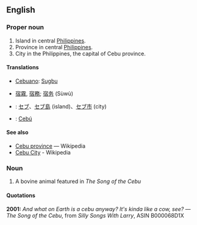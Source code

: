 ==English==

===Proper noun===
#Island in central [[Philippines]].
#Province in central [[Philippines]].
#City in the Philippines, the capital of Cebu province.

====Translations====
*[[Cebuano]]: [[Sugbu]]
*{{zh}} [[宿霧]], [[宿務]]; [[宿务]] (Sùwù)
*{{ja}}: [[セブ]]、[[セブ島]] (island)、[[セブ市]] (city)
*{{es}}: [[Cebú]]

====See also====
*[[w:Cebu|Cebu province]] — Wikipedia
*[[w:Cebu_City|Cebu City]] - Wikipedia

===Noun===
#A bovine animal featured in ''The Song of the Cebu''

====Quotations====
'''2001:''' ''And what on Earth is a cebu anyway? It's kinda like a cow, see?'' &mdash; ''The Song of the Cebu'', from ''Silly Songs With Larry'', ASIN B000068D1X